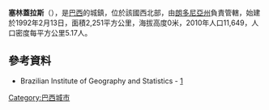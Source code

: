 {{coord|11|47|53|S|63|01|52|W|scale:30000|display=title}}

'''塞林蓋拉斯'''（{{lang-pt|Seringueiras}}），是[[巴西|巴西]]的城鎮，位於該國西北部，由[[朗多尼亞州|朗多尼亞州]]負責管轄，始建於1992年2月13日，面積2,251平方公里，海拔高度0米，2010年人口11,649，人口密度每平方公里5.17人。

==參考資料==
*Brazilian Institute of Geography and Statistics - [https://web.archive.org/web/20070109005631/http://www.ibge.gov.br/cidadesat/default.php]

{{Brazil-geo-stub}}
{{朗多尼亞州市鎮}}

[[Category:巴西城市|Category:巴西城市]]